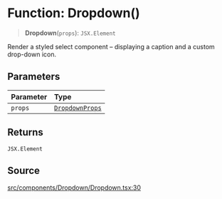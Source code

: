 # Function: Dropdown()

> **Dropdown**(`props`): `JSX.Element`

Render a styled select component – displaying a caption and a custom
drop-down icon.

## Parameters

| Parameter | Type |
| :------ | :------ |
| `props` | [`DropdownProps`](/api/latest/interfaces/DropdownProps.mdx) |

## Returns

`JSX.Element`

## Source

[src/components/Dropdown/Dropdown.tsx:30](https://github.com/gpbl/react-day-picker/blob/56bfb649e/src/components/Dropdown/Dropdown.tsx#L30)
